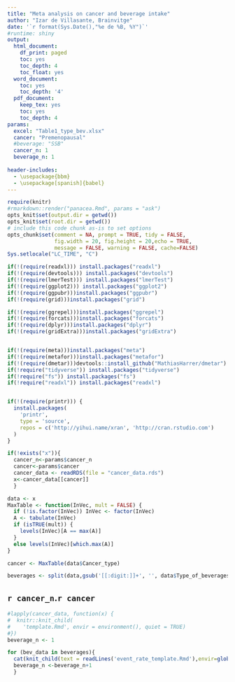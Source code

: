 ```yaml
---
title: "Meta analysis on cancer and beverage intake"
author: "Izar de Villasante, Brainvitge"
date: '`r format(Sys.Date(),"%e de %B, %Y")`'
#runtime: shiny
output:
  html_document:
    df_print: paged
    toc: yes
    toc_depth: 4
    toc_float: yes
  word_document:
    toc: yes
    toc_depth: '4'
  pdf_document:
    keep_tex: yes
    toc: yes
    toc_depth: 4
params:
  excel: "Table1_type_bev.xlsx"
  cancer: "Premenopausal"
  #beverage: "SSB"
  cancer_n: 1
  beverage_n: 1
    
header-includes: 
  - \usepackage{bbm}
  - \usepackage[spanish]{babel}
---
```




```r
require(knitr)
#rmarkdown::render("panacea.Rmd", params = "ask")
opts_knit$set(output.dir = getwd())
opts_knit$set(root.dir = getwd())
# include this code chunk as-is to set options
opts_chunk$set(comment = NA, prompt = TRUE, tidy = FALSE, 
               fig.width = 20, fig.height = 20,echo = TRUE, 
               message = FALSE, warning = FALSE, cache=FALSE)
Sys.setlocale("LC_TIME", "C")
```

```r
if(!(require(readxl))) install.packages("readxl")
if(!(require(devtools))) install.packages("devtools")
if(!(require(lmerTest))) install.packages("lmerTest")
if(!(require(ggplot2))) install.packages("ggplot2")
if(!(require(ggpubr)))install.packages("ggpubr")
if(!(require(grid)))install.packages("grid")

if(!(require(ggrepel)))install.packages("ggrepel")
if(!(require(forcats)))install.packages("forcats")
if(!(require(dplyr)))install.packages("dplyr")
if(!(require(gridExtra)))install.packages("gridExtra")


if(!(require(meta)))install.packages("meta")
if(!(require(metafor)))install.packages("metafor")
if(!(require(dmetar)))devtools::install_github("MathiasHarrer/dmetar") 
if(!require("tidyverse")) install.packages("tidyverse")
if(!require("fs")) install.packages("fs")
if(!require("readxl")) install.packages("readxl")


if(!(require(printr))) {
  install.packages(
    'printr',
    type = 'source',
    repos = c('http://yihui.name/xran', 'http://cran.rstudio.com')
  )
}
```



```r

if(!exists("x")){
  cancer_n<-params$cancer_n
  cancer<-params$cancer
  cancer_data <- readRDS(file = "cancer_data.rds")
  x<-cancer_data[[cancer]]
  }
```


 



```r
data <- x
MaxTable <- function(InVec, mult = FALSE) {
  if (!is.factor(InVec)) InVec <- factor(InVec)
  A <- tabulate(InVec)
  if (isTRUE(mult)) {
    levels(InVec)[A == max(A)]
  } 
  else levels(InVec)[which.max(A)]
}

cancer <- MaxTable(data$Cancer_type)

beverages <- split(data,gsub('[[:digit:]]+', '', data$Type_of_beverages))
```

## `r cancer_n`.`r cancer`



```r
#lapply(cancer_data, function(x) {
#  knitr::knit_child(
#    'template.Rmd', envir = environment(), quiet = TRUE)
#})
beverage_n <- 1

for (bev_data in beverages){
  cat(knit_child(text = readLines('event_rate_template.Rmd'),envir=globalenv(), quiet=TRUE ))
  beverage_n <-beverage_n+1
  }
  
```


